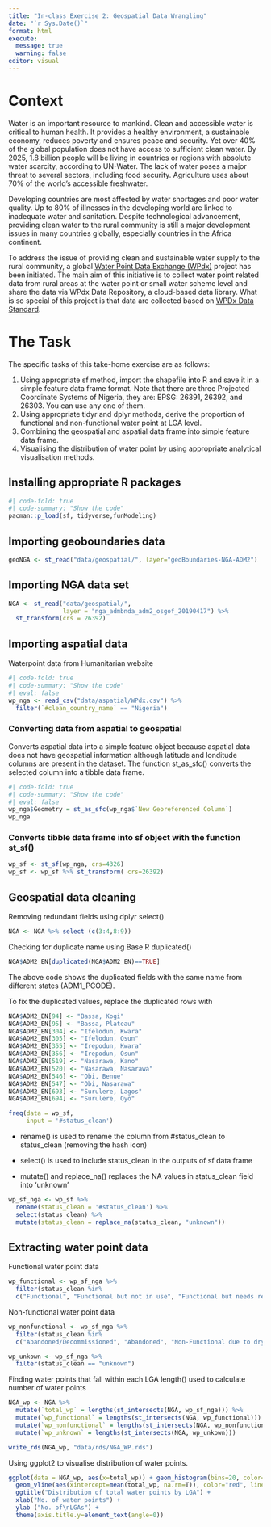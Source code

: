 ```yaml
---
title: "In-class Exercise 2: Geospatial Data Wrangling"
date: "`r Sys.Date()`"
format: html
execute: 
  message: true
  warning: false
editor: visual
---
```


# Context

Water is an important resource to mankind. Clean and accessible water is critical to human health. It provides a healthy environment, a sustainable economy, reduces poverty and ensures peace and security. Yet over 40% of the global population does not have access to sufficient clean water. By 2025, 1.8 billion people will be living in countries or regions with absolute water scarcity, according to UN-Water. The lack of water poses a major threat to several sectors, including food security. Agriculture uses about 70% of the world's accessible freshwater.

Developing countries are most affected by water shortages and poor water quality. Up to 80% of illnesses in the developing world are linked to inadequate water and sanitation. Despite technological advancement, providing clean water to the rural community is still a major development issues in many countries globally, especially countries in the Africa continent.

To address the issue of providing clean and sustainable water supply to the rural community, a global [Water Point Data Exchange (WPdx)](https://www.waterpointdata.org/about/) project has been initiated. The main aim of this initiative is to collect water point related data from rural areas at the water point or small water scheme level and share the data via WPdx Data Repository, a cloud-based data library. What is so special of this project is that data are collected based on [WPDx Data Standard](https://www.waterpointdata.org/wp-content/uploads/2021/04/WPDx_Data_Standard.pdf).

# The Task

The specific tasks of this take-home exercise are as follows:

1.  Using appropriate sf method, import the shapefile into R and save it in a simple feature data frame format. Note that there are three Projected Coordinate Systems of Nigeria, they are: EPSG: 26391, 26392, and 26303. You can use any one of them.
2.  Using appropriate tidyr and dplyr methods, derive the proportion of functional and non-functional water point at LGA level.
3.  Combining the geospatial and aspatial data frame into simple feature data frame.
4.  Visualising the distribution of water point by using appropriate analytical visualisation methods.

## Installing appropriate R packages

```r
#| code-fold: true
#| code-summary: "Show the code"
pacman::p_load(sf, tidyverse,funModeling)
```

## Importing geoboundaries data

```r
geoNGA <- st_read("data/geospatial/", layer="geoBoundaries-NGA-ADM2")  %>% st_transform(crs= 26392)
```

## Importing NGA data set

```r
NGA <- st_read("data/geospatial/",
               layer = "nga_admbnda_adm2_osgof_20190417") %>%
  st_transform(crs = 26392)
```

## Importing aspatial data

Waterpoint data from Humanitarian website

```r
#| code-fold: true
#| code-summary: "Show the code"
#| eval: false
wp_nga <- read_csv("data/aspatial/WPdx.csv") %>%
  filter(`#clean_country_name` == "Nigeria")

```

### Converting data from aspatial to geospatial

Converts aspatial data into a simple feature object because aspatial data does not have geospatial information although latitude and londitude columns are present in the dataset. The function st_as_sfc() converts the selected column into a tibble data frame.

```r
#| code-fold: true
#| code-summary: "Show the code"
#| eval: false
wp_nga$Geometry = st_as_sfc(wp_nga$`New Georeferenced Column`)
wp_nga
```

### Converts tibble data frame into sf object with the function st_sf()

```r
wp_sf <- st_sf(wp_nga, crs=4326)
wp_sf <- wp_sf %>% st_transform( crs=26392)
``` 

## Geospatial data cleaning

Removing redundant fields using dplyr select()

```r
NGA <- NGA %>% select (c(3:4,8:9))
```

Checking for duplicate name using Base R duplicated()

```r
NGA$ADM2_EN[duplicated(NGA$ADM2_EN)==TRUE]
```

The above code shows the duplicated fields with the same name from different states (ADM1_PCODE).

To fix the duplicated values, replace the duplicated rows with

```r
NGA$ADM2_EN[94] <- "Bassa, Kogi"
NGA$ADM2_EN[95] <- "Bassa, Plateau"
NGA$ADM2_EN[304] <- "Ifelodun, Kwara"
NGA$ADM2_EN[305] <- "Ifelodun, Osun"
NGA$ADM2_EN[355] <- "Irepodun, Kwara"
NGA$ADM2_EN[356] <- "Irepodun, Osun"
NGA$ADM2_EN[519] <- "Nasarawa, Kano"
NGA$ADM2_EN[520] <- "Nasarawa, Nasarawa"
NGA$ADM2_EN[546] <- "Obi, Benue"
NGA$ADM2_EN[547] <- "Obi, Nasarawa"
NGA$ADM2_EN[693] <- "Surulere, Lagos"
NGA$ADM2_EN[694] <- "Surulere, Oyo"
```

```r
freq(data = wp_sf,
     input = '#status_clean')
```

-   rename() is used to rename the column from #status_clean to status_clean (removing the hash icon)

-   select() is used to include status_clean in the outputs of sf data frame

-   mutate() and replace_na() replaces the NA values in status_clean field into 'unknown'

```r
wp_sf_nga <- wp_sf %>% 
  rename(status_clean = '#status_clean') %>%
  select(status_clean) %>%
  mutate(status_clean = replace_na(status_clean, "unknown"))
```

## Extracting water point data

Functional water point data

```r
wp_functional <- wp_sf_nga %>%
  filter(status_clean %in% 
  c("Functional", "Functional but not in use", "Functional but needs repair"))
```

Non-functional water point data

```r
wp_nonfunctional <- wp_sf_nga %>%
  filter(status_clean %in% 
  c("Abandoned/Decommissioned", "Abandoned", "Non-Functional due to dry season", "Non-Functional","Non functional due to dry season"))
```

```r
wp_unkown <- wp_sf_nga %>%
  filter(status_clean == "unknown")
```


Finding water points that fall within each LGA 
length() used to calculate number of water points 
```r
NGA_wp <- NGA %>%
  mutate(`total_wp` = lengths(st_intersects(NGA, wp_sf_nga))) %>%
  mutate(`wp_functional` = lengths(st_intersects(NGA, wp_functional))) %>%
  mutate(`wp_nonfunctional` = lengths(st_intersects(NGA, wp_nonfunctional))) %>%
  mutate(`wp_unknown` = lengths(st_intersects(NGA, wp_unkown)))

```

```r
write_rds(NGA_wp, "data/rds/NGA_WP.rds")
```

Using ggplot2 to visualise distribution of water points.

```r
ggplot(data = NGA_wp, aes(x=total_wp)) + geom_histogram(bins=20, color="black", fill="light blue") +
  geom_vline(aes(xintercept=mean(total_wp, na.rm=T)), color="red", linetype="dashed", size = 0.8 ) +
  ggtitle("Distribution of total water points by LGA") + 
  xlab("No. of water points") +
  ylab ("No. of\nLGAs") +
  theme(axis.title.y=element_text(angle=0))

```


